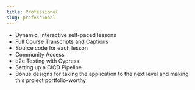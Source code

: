 ```yaml
---
title: Professional
slug: professional
---
```


- Dynamic, interactive self-paced lessons
- Full Course Transcripts and Captions
- Source code for each lesson
- Community Access
- e2e Testing with Cypress
- Setting up a CICD Pipeline
- Bonus designs for taking the application to the next level and making this project portfolio-worthy
